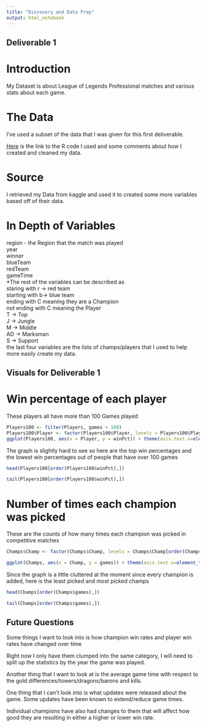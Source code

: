 ```yaml
---
title: "Discovery and Data Prep"
output: html_notebook
---
```

## Deliverable 1

# Introduction

My Dataset is about League of Legends Professional matches and various stats about each game.

# The Data

I've used a subset of the data that I was given for this
first deliverable.

[Here](deliverable1.html) is the link to the R code
I used and some comments about how I created and cleaned
my data.

# Source
I retrieved my Data from kaggle and used it to created
some more variables based off of their data.

# In Depth of Variables

region - the Region that the match was played  
year  
winner  
blueTeam  
redTeam  
gameTime  
*The rest of the variables can be described as  
staring with r -> red team  
starting with b-> blue team  
ending with C meaning they are a Champion  
not ending with C meaning the Player  
T -> Top  
J -> Jungle  
M -> Middle  
AD -> Marksman  
S -> Support  
the last four variables are the lists of champs/players
that I used to help more easily create my data.  

## Visuals for Deliverable 1

# Win percentage of each player
These players all have more than 100 Games played

```r
Players100 <- filter(Players, games > 100)
Players100$Player <- factor(Players100$Player, levels = Players100$Player[order(Players100$winPct)])
ggplot(Players100, aes(x = Player, y = winPct)) + theme(axis.text.x=element_text(angle=45, size = rel(0.75), margin = margin(0.5, unit = "cm"))) + geom_col()
```

The graph is slightly hard to see so here are the top win
percentages and the lowest win percentages out of people that have over 100 games
```r
head(Players100[order(Players100$winPct),])

tail(Players100[order(Players100$winPct),])
```

# Number of times each champion was picked
These are the counts of how many times each champion was picked in competitive matches

```r
Champs$Champ <- factor(Champs$Champ, levels = Champs$Champ[order(Champs$games)])

ggplot(Champs, aes(x = Champ, y = games)) + theme(axis.text.x=element_text(angle=45, size = rel(0.75), margin = margin(0.5, unit = "cm"))) + geom_col()
```

Since the graph is a little cluttered at the moment since
every champion is added, here is the least picked and
most picked champs

```r
head(Champs[order(Champs$games),])

tail(Champs[order(Champs$games),])
```


## Future Questions

Some things I want to look into is how champion win rates and player win rates have changed over time

Right now I only have them clumped into the same category, I will need to split up the statistics by the year the game was played.

Another thing that I want to look at is the average game time with respect to the gold differences/towers/dragons/barons and kills.

One thing that I can't look into is what updates were released about the game. Some updates have been known to extend/reduce game times. 

Individual champions have also had changes to them that will affect how good they are resulting in either a higher or lower win rate.
